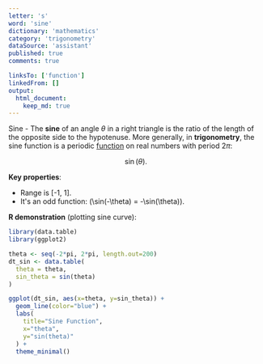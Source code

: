 ```yaml
---
letter: 's'
word: 'sine'
dictionary: 'mathematics'
category: 'trigonometry'
dataSource: 'assistant'
published: true
comments: true

linksTo: ['function']
linkedFrom: []
output:
  html_document:
    keep_md: true
---
```




<a id="sine">Sine</a> - The **sine** of an angle $\theta$ in a right triangle is the ratio of the length of the opposite side to the hypotenuse. More generally, in **trigonometry**, the sine function is a periodic [function](#function) on real numbers with period $2\pi$:

$$
\sin(\theta).
$$

**Key properties**:
- Range is [-1, 1].
- It's an odd function: \(\sin(-\theta) = -\sin(\theta)\).

**R demonstration** (plotting sine curve):


``` r
library(data.table)
library(ggplot2)

theta <- seq(-2*pi, 2*pi, length.out=200)
dt_sin <- data.table(
  theta = theta,
  sin_theta = sin(theta)
)

ggplot(dt_sin, aes(x=theta, y=sin_theta)) +
  geom_line(color="blue") +
  labs(
    title="Sine Function",
    x="theta",
    y="sin(theta)"
  ) +
  theme_minimal()
```

<Figure src="/Users/work/Coding/derecksprojects/derecksnotes.com-playground/derecksnotes.com/client/src/app/dictionaries/mathematics/definitions/mathematics_trigonometry_s_sine_files/figure-html/unnamed-chunk-1-1.png">
	
</Figure>
